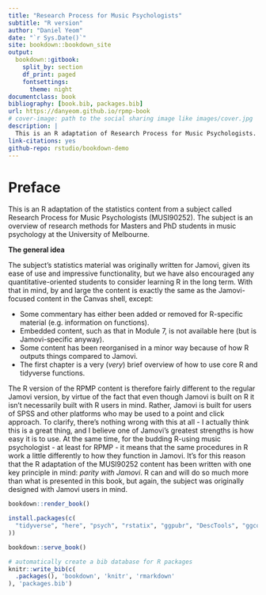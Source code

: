 ```yaml
--- 
title: "Research Process for Music Psychologists"
subtitle: "R version"
author: "Daniel Yeom"
date: "`r Sys.Date()`"
site: bookdown::bookdown_site
output: 
  bookdown::gitbook:
    split_by: section
    df_print: paged
    fontsettings:
      theme: night
documentclass: book
bibliography: [book.bib, packages.bib]
url: https://danyeom.github.io/rpmp-book
# cover-image: path to the social sharing image like images/cover.jpg
description: |
  This is an R adaptation of Research Process for Music Psychologists.
link-citations: yes
github-repo: rstudio/bookdown-demo
---
```



# Preface

This is an R adaptation of the statistics content from a subject called Research Process for Music Psychologists (MUSI90252). The subject is an overview of research methods for Masters and PhD students in music psychology at the University of Melbourne.

**The general idea**

The subject's statistics material was originally written for Jamovi, given its ease of use and impressive functionality, but we have also encouraged any quantitative-oriented students to consider learning R in the long term. With that in mind, by and large the content is exactly the same as the Jamovi-focused content in the Canvas shell, except:

- Some commentary has either been added or removed for R-specific material (e.g. information on functions).
- Embedded content, such as that in Module 7, is not available here (but is Jamovi-specific anyway).
- Some content has been reorganised in a minor way because of how R outputs things compared to Jamovi. 
- The first chapter is a very (*very*) brief overview of how to use core R and tidyverse functions.

The R version of the RPMP content is therefore fairly different to the regular Jamovi version, by virtue of the fact that even though Jamovi is built on R it isn't necessarily built with R users in mind. Rather, Jamovi is built for users of SPSS and other platforms who may be used to a point and click approach. To clarify, there's nothing wrong with this at all - I actually think this is a great thing, and I believe  one of Jamovi's greatest strengths is how easy it is to use. At the same time, for the budding R-using music psychologist - at least for RPMP - it means that the same procedures in R work a little differently to how they function in Jamovi. It's for this reason that the R adaptation of the MUSI90252 content has been written with one key principle in mind: *parity with Jamovi*. R can and will do so much more than what is presented in this book, but again, the subject was originally designed with Jamovi users in mind. 


```r
bookdown::render_book()
```


```r
install.packages(c(
  "tidyverse", "here", "psych", "rstatix", "ggpubr", "DescTools", "ggcorrplot", "afex", "emmeans", "effectsize", "lm.beta", "datarium"
))
```


```r
bookdown::serve_book()
```


```r
# automatically create a bib database for R packages
knitr::write_bib(c(
  .packages(), 'bookdown', 'knitr', 'rmarkdown'
), 'packages.bib')
```
